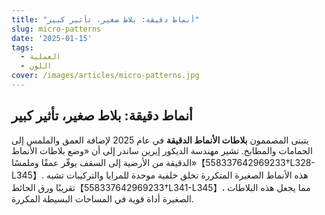 ```yaml
---
title: "أنماط دقيقة: بلاط صغير، تأثير كبير"
slug: micro-patterns
date: '2025-01-15'
tags:
  - العملية
  - اللون
cover: /images/articles/micro-patterns.jpg
---
```


## أنماط دقيقة: بلاط صغير، تأثير كبير

يتبنى المصممون **بلاطات الأنماط الدقيقة** في عام 2025 لإضافة العمق والملمس إلى الحمامات والمطابخ. تشير مهندسة الديكور إيرين ساندر إلى أن «وضع بلاطات الأنماط الدقيقة من الأرضية إلى السقف يوفّر عمقًا وملمسًا»【558337642969233†L328-L345】. هذه الأنماط الصغيرة المتكررة تخلق خلفية موحدة للمرايا والتركيبات تشبه تقريبًا ورق الحائط【558337642969233†L341-L345】، مما يجعل هذه البلاطات الصغيرة أداة قوية في المساحات البسيطة المكررة.